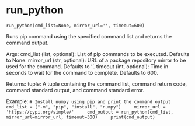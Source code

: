 # run_python { #pkg.run_python }

`run_python(cmd_list=None, mirror_url='', timeout=600)`

Runs pip command using the specified command list and returns the command output.

Args:
    cmd_list (list, optional): List of pip commands to be executed. Defaults to None.
    mirror_url (str, optional): URL of a package repository mirror to be used for the command. Defaults to ''.
    timeout (int, optional): Time in seconds to wait for the command to complete. Defaults to 600.

Returns:
    tuple: A tuple containing the command list, command return code, command standard output,
        and command standard error.

Example:
    ```
    # Install numpy using pip and print the command output
    cmd_list = ["-m", "pip", "install", "numpy"]
    mirror_url = 'https://pypi.org/simple/'
    cmd_output = run_python(cmd_list, mirror_url=mirror_url, timeout=300)
    print(cmd_output)
    ```